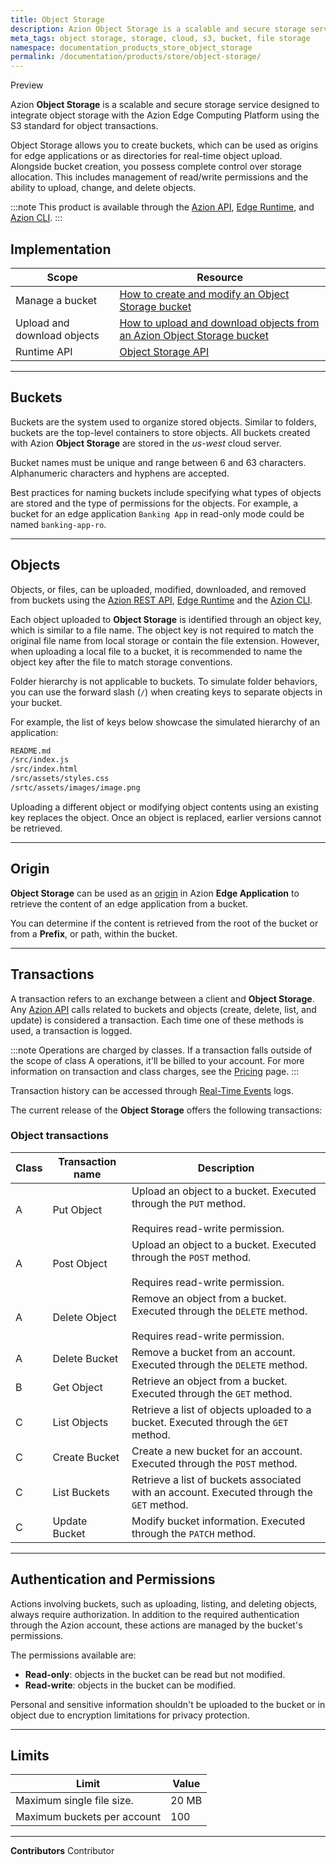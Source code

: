 ```yaml
---
title: Object Storage
description: Azion Object Storage is a scalable and secure storage service designed to integrate object storage with the Azion Edge Computing Platform using the S3 standard.
meta_tags: object storage, storage, cloud, s3, bucket, file storage
namespace: documentation_products_store_object_storage
permalink: /documentation/products/store/object-storage/
---
```



<Badge variant="accent">
  Preview
</Badge>

Azion **Object Storage** is a scalable and secure storage service designed to integrate object storage with the Azion Edge Computing Platform using the S3 standard for object transactions. 

Object Storage allows you to create buckets, which can be used as origins for edge applications or as directories for real-time object upload. Alongside bucket creation, you possess complete control over storage allocation. This includes management of read/write permissions and the ability to upload, change, and delete objects.

:::note
This product is available through the [Azion API](https://api.azion.com), [Edge Runtime](/en/documentation/devtools/runtime/overview/), and [Azion CLI](/en/documentation/products/azion-cli/overview/).
:::

## Implementation

| Scope | Resource |
| --- | --- |
| Manage a bucket | [How to create and modify an Object Storage bucket](/en/documentation/products/guides/create-and-modify-bucket/) |
| Upload and download objects | [How to upload and download objects from an Azion Object Storage bucket](/en/documentation/products/guides/upload-and-download-objects-from-bucket/) |
| Runtime API | [Object Storage API](/en/documentation/devtools/runtime/api-reference/storage/) |

---

## Buckets

Buckets are the system used to organize stored objects. Similar to folders, buckets are the top-level containers to store objects. All buckets created with Azion **Object Storage** are stored in the *us-west* cloud server.

Bucket names must be unique and range between 6 and 63 characters. Alphanumeric characters and hyphens are accepted. 

Best practices for naming buckets include specifying what types of objects are stored and the type of permissions for the objects. For example, a bucket for an edge application `Banking App` in read-only mode could be named `banking-app-ro`.

---

## Objects

Objects, or files, can be uploaded, modified, downloaded, and removed from buckets using the [Azion REST API](https://api.azion.com), [Edge Runtime](/en/documentation/devtools/runtime/overview/) and the [Azion CLI](/en/documentation/products/azion-cli/overview/).

Each object uploaded to **Object Storage** is identified through an object key, which is similar to a file name. The object key is not required to match the original file name from local storage or contain the file extension. However, when uploading a local file to a bucket, it is recommended to name the object key after the file to match storage conventions.

Folder hierarchy is not applicable to buckets. To simulate folder behaviors, you can use the forward slash (`/`) when creating keys to separate objects in your bucket.

For example, the list of keys below showcase the simulated hierarchy of an application:

```bash
README.md
/src/index.js
/src/index.html
/src/assets/styles.css
/srtc/assets/images/image.png
```

Uploading a different object or modifying object contents using an existing key replaces the object. Once an object is replaced, earlier versions cannot be retrieved.

---

## Origin

**Object Storage** can be used as an [origin](/en/documentation/products/build/edge-application/origins/#object-storage) in Azion **Edge Application** to retrieve the content of an edge application from a bucket.

You can determine if the content is retrieved from the root of the bucket or from a **Prefix**, or path, within the bucket.

---

## Transactions

A transaction refers to an exchange between a client and **Object Storage**. Any [Azion API](https://api.azion.com) calls related to buckets and objects (create, delete, list, and update) is considered a transaction. Each time one of these methods is used, a transaction is logged. 

:::note
Operations are charged by classes. If a transaction falls outside of the scope of class A operations, it'll be billed to your account. For more information on transaction and class charges, see the [Pricing](https://www.azion.com/en/pricing/) page.
:::

Transaction history can be accessed through [Real-Time Events](/en/documentation/products/observe/real-time-events/) logs.

The current release of the **Object Storage** offers the following transactions:

### Object transactions

| Class | Transaction name | Description |
| --- | --- | --- |
| A | Put Object | Upload an object to a bucket. Executed through the `PUT` method. <br></br>Requires read-write permission. |
| A | Post Object | Upload an object to a bucket. Executed through the `POST` method. <br></br>Requires read-write permission. |
| A | Delete Object | Remove an object from a bucket. Executed through the `DELETE` method. <br></br>Requires read-write permission. |
| A | Delete Bucket | Remove a bucket from an account. Executed through the `DELETE` method. |
| B | Get Object | Retrieve an object from a bucket. Executed through the `GET` method. |
| C | List Objects | Retrieve a list of objects uploaded to a bucket. Executed through the `GET` method. |
| C | Create Bucket | Create a new bucket for an account. Executed through the `POST` method. |
| C | List Buckets | Retrieve a list of buckets associated with an account. Executed through the `GET` method. |
| C | Update Bucket | Modify bucket information. Executed through the `PATCH` method. |

---

## Authentication and Permissions

Actions involving buckets, such as uploading, listing, and deleting objects, always require authorization. In addition to the required authentication through the Azion account, these actions are managed by the bucket's permissions.

The permissions available are:

- **Read-only**: objects in the bucket can be read but not modified.
- **Read-write**: objects in the bucket can be modified.

Personal and sensitive information shouldn't be uploaded to the bucket or in object due to encryption limitations for privacy protection.

---

## Limits

| Limit | Value | 
| --- | --- | 
| Maximum single file size. | 20 MB |
| Maximum buckets per account | 100 |

---


**Contributors** <ContributorList>Contributor</ContributorList>
